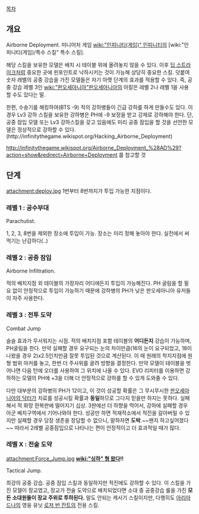 [[목차]]

== 개요 ==
Airborne Deployment. 미니어처 게임 [[wiki:"인피니티(게임)" 인피니티]]의 [wiki:"인피니티(게임)/특수 스킬" 특수 스킬].

해당 스킬을 보유한 모델은 배치 시 테이블 위에 올려놓지 않을 수 있다. 이후 [[딥 스트라이크]]처럼 중요한 곳에 핀포인트로 낙하시키는 것이 가능해 상당히 중요한 스킬. 덧붙여 숫자 레벨의 공중 강습을 가진 모델들은 자기 아랫 단계의 효과를 적용할 수 있다. 즉, 공중 강습 레벨 3인 [[wiki:"판오세아니아"판오세아니아]]의 아칼은 레벨 2나 레벨 1을 사용할 수도 있다는 말.

한편, 수송기를 해킹하여(BTS -9) 적의 강하병들이 긴급 강하를 하게 만들수도 있다. 이 경우 Lv3 강하 스킬을 보유한 강하병은 PH에 -9 보정을 받고 강제로 강하해야 한다. 단, 공중 잠입 모델 또는 Lv3 강하스킬을 갖고 있음에도 미리 공중 잠입을 할 것을 선언한 모델은 정상적으로 강하할 수 있다. (http://infinitythegame.wikispot.org/Hacking_Airborne_Deployment)

http://infinitythegame.wikispot.org/Airborne_Deployment_%28AD%29?action=show&redirect=Airborne+Deployment 를 참고할 것


== 단계 ==
attachment:deploy.jpg
1번부터 8번까지가 투입 가능한 지점이다.

=== 레벨 1 : 공수부대 ===
Parachutist.

1, 2, 3, 8번을 제외한 장소에 투입이 가능. 장소는 미리 정해 놓아야 한다. 실전에서 써먹기는 난감하다(..)

=== 레벨 2 : 공중 잠입 ===
Airborne Infiltration.

적의 배치지점 외 테이블의 가장자리 어디에든지 투입이 가능해진다. PH 굴림을 할 필요 없이 안정적으로 투입이 가능하기 때문에 강하병의 PH가 낮은 판오세아니아 유저들이 자주 사용한다.

=== 레벨 3 : 전투 도약 ===

Combat Jump

슬슬 효과가 무서워지는 시점. 적의 배치지점 포함 테이블의 '''어디든지''' 강습이 가능하며, PH굴림을 한다. 만약 실패할 경우 요구되는 눈의 차이만큼(16의 눈이 요구되었고, 18이 나왔을 경우 2)x2.5인치만큼 잘못 투입된 것으로 계산된다. 이 때 원래의 착지지점에 원형 범위 마커를 놓고, 한번 더 주사위를 굴려 방향을 결정한다. 만약 모델이 테이블을 벗어나면 다음 턴에 오더를 사용하여 그 위치에 나올 수 있다. EVO 리피터를 이용하면 강하하는 모델의 PH에 +3을 더해 더 안정적으로 강하를 할 수 있게 도와줄 수 있다.

다만 대부분의 강하병의 PH가 12이고, 이 것이 성공할 확률은 그 무시무시한 [[트라우마 닥|판오세아니아의 닥터]]가 치료를 성공시킬 확률과 '''동일'''하므로 그다지 믿을만 하지는 못하다. 실패해서 적 화망 한복판에 떨어지기 십상. 3판에선 더 하향을 먹어서, 강하에 실패할 경우 아군 배치구역에서 기어나와야 한다. 성공만 하면 적재적소에서 적진을 갈아버릴 수 있지만 실패할 경우 당장 생존을 장담할 수 없으니, 말하자면 '''도박'''.~~왠지 하고싶어졌다~~ 따라서 2레벨 공중잠입으로 나타나는 편이 안정적이고 더 효과적일 때가 많다.

=== 레벨 '''X''' : 전술 도약 ===

attachment:Force_Jump.jpg
'''[[wiki:"싱하" 형 왔다]]!!'''

Tactical Jump.

최강의 공중 강습. 공중 잠입 스킬과 동일하지만 적진에도 강하할 수 있다. 이 스킬을 가진 모델이 장교였고, 장교가 전술 도약으로 배치되었다면 소대 중 공중강습 룰을 가진 '''모든 소대원들이 장교 주위로 투하된다.''' 말도 안되는 캐사기 스킬이지만, 다행히도 [[아리아드나]]의 영웅 유닛 [[로저 반 잔트]]의 전용 스킬.
